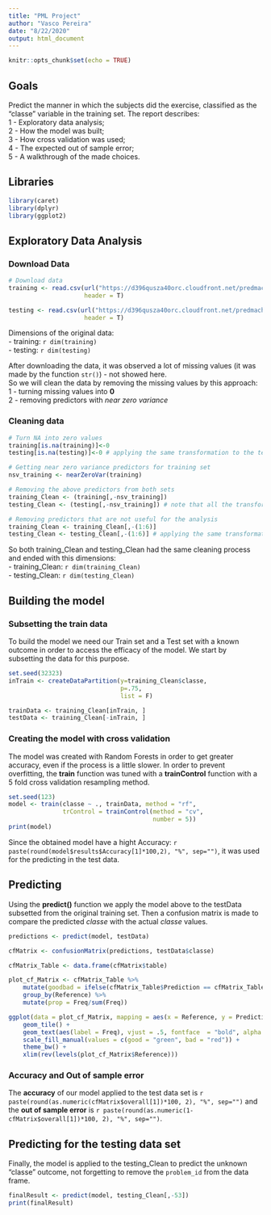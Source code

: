 ```yaml
---
title: "PML Project"
author: "Vasco Pereira"
date: "8/22/2020"
output: html_document
---
```


```r
knitr::opts_chunk$set(echo = TRUE)
```

## Goals   
Predict the manner in which the subjects did the exercise, classified as the "classe" variable in the training set.
The report describes:   
1 - Exploratory data analysis;   
2 - How the model was built;   
3 - How cross validation was used;   
4 - The expected out of sample error;   
5 - A walkthrough of the made choices.   

## Libraries

```r
library(caret)
library(dplyr)
library(ggplot2)
```

## Exploratory Data Analysis

### Download Data

```r

# Download data
training <- read.csv(url("https://d396qusza40orc.cloudfront.net/predmachlearn/pml-training.csv"), 
                     header = T)

testing <- read.csv(url("https://d396qusza40orc.cloudfront.net/predmachlearn/pml-testing.csv"), 
                     header = T)
```

Dimensions of the original data:   
- training: `r dim(training)`   
- testing: `r dim(testing)`   

After downloading the data, it was observed a lot of missing values (it was made by the function `str()`) - not showed here.   
So we will clean the data by removing the missing values by this approach:   
1 - turning missing values into **0**   
2 - removing predictors with *near zero variance*   

### Cleaning data

```r

# Turn NA into zero values
training[is.na(training)]<-0
testing[is.na(testing)]<-0 # applying the same transformation to the test set

# Getting near zero variance predictors for training set
nsv_training <- nearZeroVar(training)

# Removing the above predictors from both sets
training_Clean <- (training[,-nsv_training])
testing_Clean <- (testing[,-nsv_training]) # note that all the transformations are made with the training set near zero variance analysis

# Removing predictors that are not useful for the analysis
training_Clean <- training_Clean[,-(1:6)]
testing_Clean <- testing_Clean[,-(1:6)] # applying the same transformation to the test set
```

So both training_Clean and testing_Clean had the same cleaning process and ended with this dimensions:   
- training_Clean: `r dim(training_Clean)`   
- testing_Clean: `r dim(testing_Clean)`   

## Building the model
### Subsetting the train data

To build the model we need our Train set and a Test set with a known outcome in order to access the efficacy of the model. We start by subsetting the data for this purpose.

``` r

set.seed(32323)
inTrain <- createDataPartition(y=training_Clean$classe,
                               p=.75,
                               list = F)

trainData <- training_Clean[inTrain, ]
testData <- training_Clean[-inTrain, ]

```

### Creating the model with cross validation

The model was created with Random Forests in order to get greater accuracy, even if the process is a little slower. In order to prevent overfitting, the **train** function was tuned with a **trainControl** function with a 5 fold cross validation resampling method.

```r

set.seed(123)
model <- train(classe ~ ., trainData, method = "rf", 
               trControl = trainControl(method = "cv", 
                                        number = 5))
print(model)

```

Since the obtained model have a hight Accuracy: `r paste(round(model$results$Accuracy[1]*100,2), "%", sep="")`, it was used for the predicting in the test data.

## Predicting

Using the **predict()** function we apply the model above to the testData subsetted from the original training set. Then a confusion matrix is made to compare the predicted *classe* with the actual *classe* values.

```r

predictions <- predict(model, testData)

cfMatrix <- confusionMatrix(predictions, testData$classe)
```

```r

cfMatrix_Table <- data.frame(cfMatrix$table)

plot_cf_Matrix <- cfMatrix_Table %>%
    mutate(goodbad = ifelse(cfMatrix_Table$Prediction == cfMatrix_Table$Reference, "good", "bad")) %>%
    group_by(Reference) %>%
    mutate(prop = Freq/sum(Freq))

ggplot(data = plot_cf_Matrix, mapping = aes(x = Reference, y = Prediction, fill = goodbad, alpha = prop)) +
    geom_tile() +
    geom_text(aes(label = Freq), vjust = .5, fontface  = "bold", alpha = 1) +
    scale_fill_manual(values = c(good = "green", bad = "red")) +
    theme_bw() +
    xlim(rev(levels(plot_cf_Matrix$Reference)))

```


### Accuracy and Out of sample error

The **accuracy** of our model applied to the test data set is `r paste(round(as.numeric(cfMatrix$overall[1])*100, 2), "%", sep="")` and the 
**out of sample error** is `r paste(round(as.numeric(1-cfMatrix$overall[1])*100, 2), "%", sep="")`.

## Predicting for the testing data set

Finally, the model is applied to the testing_Clean to predict the unknown "classe" outcome, not forgetting to remove the `problem_id` from the data frame.

```r

finalResult <- predict(model, testing_Clean[,-53])
print(finalResult)

```
